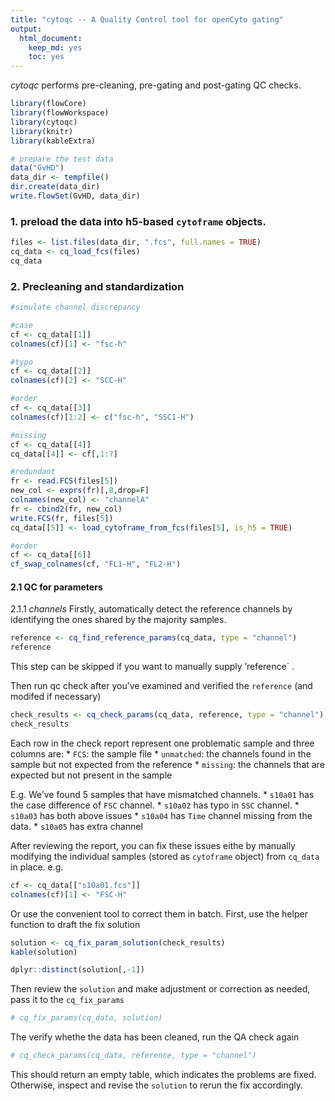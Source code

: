 ```yaml
---
title: "cytoqc -- A Quality Control tool for openCyto gating"
output:
  html_document: 
    keep_md: yes
    toc: yes
---
```


*cytoqc* performs pre-cleaning, pre-gating and post-gating QC checks.
```r
library(flowCore)
library(flowWorkspace)
library(cytoqc)
library(knitr)
library(kableExtra)
```

```r
# prepare the test data
data("GvHD")
data_dir <- tempfile()
dir.create(data_dir)
write.flowSet(GvHD, data_dir)
```

### 1. preload the data into h5-based `cytoframe` objects.

```r
files <- list.files(data_dir, ".fcs", full.names = TRUE)
cq_data <- cq_load_fcs(files)
cq_data
```

### 2. Precleaning and standardization
```r
#simulate channel discrepancy

#case
cf <- cq_data[[1]]
colnames(cf)[1] <- "fsc-h"

#typo
cf <- cq_data[[2]]
colnames(cf)[2] <- "SCC-H"

#order
cf <- cq_data[[3]]
colnames(cf)[1:2] <- c("fsc-h", "SSC1-H")

#missing
cf <- cq_data[[4]]
cq_data[[4]] <- cf[,1:7]

#redundant
fr <- read.FCS(files[5])
new_col <- exprs(fr)[,8,drop=F]
colnames(new_col) <- "channelA"
fr <- cbind2(fr, new_col)
write.FCS(fr, files[5])
cq_data[[5]] <- load_cytoframe_from_fcs(files[5], is_h5 = TRUE)

#order
cf <- cq_data[[6]]
cf_swap_colnames(cf, "FL1-H", "FL2-H")

```

#### 2.1 QC for parameters
2.1.1 *channels*
Firstly, automatically detect the reference channels by identifying the ones shared by the majority samples. 

```r
reference <- cq_find_reference_params(cq_data, type = "channel")
reference
```
This step can be skipped if you want to manually supply 'reference` .

Then run qc check after you've examined and verified the `reference` (and modifed if necessary)
```r
check_results <- cq_check_params(cq_data, reference, type = "channel")
check_results
```
Each row in the check report represent one problematic sample and three columns are:
* `FCS`: the sample file
* `unmatched`: the channels found in the sample but not expected from the reference
* `missing`: the channels that are expected but not present in the sample

E.g. We've found 5 samples that have mismatched channels. 
* `s10a01` has the case difference of `FSC` channel.
* `s10a02` has typo in `SSC` channel.
* `s10a03` has both above issues
* `s10a04` has `Time` channel missing from the data.
* `s10a05` has extra channel

After reviewing the report, you can fix these issues eithe by manually modifying the individual samples (stored as `cytoframe` object) from `cq_data` in place. e.g.
```r
cf <- cq_data[["s10a01.fcs"]]
colnames(cf)[1] <- "FSC-H"
```
Or use the convenient tool to correct them in batch. 
First, use the helper function to draft the fix solution 
```r
solution <- cq_fix_param_solution(check_results) 
kable(solution)
```
```r
dplyr::distinct(solution[,-1])

```

Then review the `solution` and make adjustment or correction as needed, pass it to the `cq_fix_params`
```r
# cq_fix_params(cq_data, solution)
```
The verify whethe the data has been cleaned, run the QA check again
```r
# cq_check_params(cq_data, reference, type = "channel")
```
This should return an empty table, which indicates the problems are fixed. Otherwise, inspect and revise the `solution` to rerun the fix accordingly.



